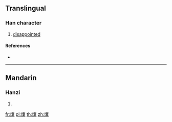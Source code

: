 {{also|燷}}
==Translingual==

===Han character===
{{Han char|rn=86|rad=火|as=13|sn=17|four=|canj=FYWD}}

# [[disappointed]]

====References====
* {{Han ref|kx=0684.250|dkj=19463|hdz=32241.120|uh=71E3|ud=29155}}

----

==Mandarin==

===Hanzi===
{{cmn-hanzi|pin=[[lán]] ([[lan2]])|wg=lan<sup>2</sup>}}

# {{defn|lang=cmn|sort=火13}}

[[fr:燣]]
[[pl:燣]]
[[th:燣]]
[[zh:燣]]